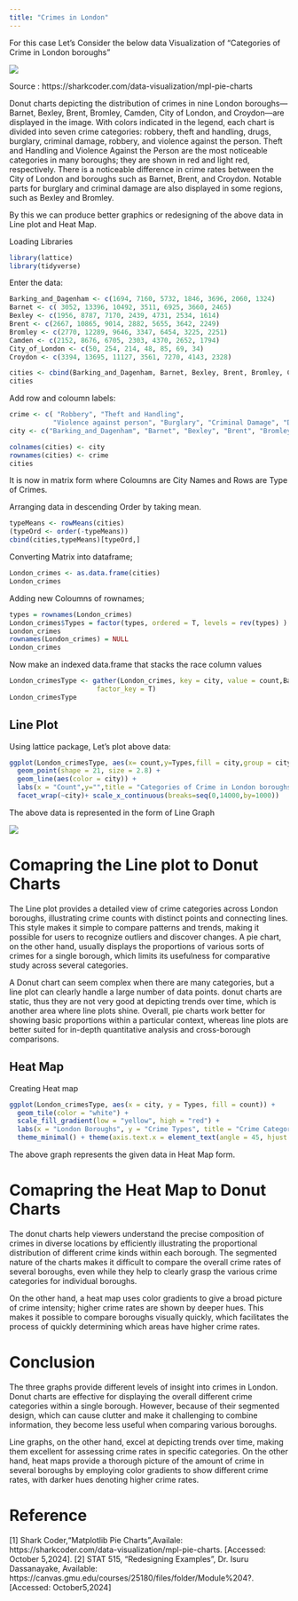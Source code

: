 ```yaml
---
title: "Crimes in London"
---
```


For this case Let's Consider the below data Visualization of "Categories of Crime in London boroughs"

![](London Crimes.png)

Source : https://sharkcoder.com/data-visualization/mpl-pie-charts

Donut charts depicting the distribution of crimes in nine London boroughs—Barnet, Bexley, Brent, Bromley, Camden, City of London, and Croydon—are displayed in the image. With colors indicated in the legend, each chart is divided into seven crime categories: robbery, theft and handling, drugs, burglary, criminal damage, robbery, and violence against the person. Theft and Handling and Violence Against the Person are the most noticeable categories in many boroughs; they are shown in red and light red, respectively. There is a noticeable difference in crime rates between the City of London and boroughs such as Barnet, Brent, and Croydon. Notable parts for burglary and criminal damage are also displayed in some regions, such as Bexley and Bromley.

By this we can produce better graphics or redesigning of the above data in Line plot and Heat Map.

Loading Libraries

```r
library(lattice)
library(tidyverse)
```

Enter the data:

```r
Barking_and_Dagenham <- c(1694, 7160, 5732, 1846, 3696, 2060, 1324)
Barnet <- c( 3052, 13396, 10492, 3511, 6925, 3660, 2465)
Bexley <- c(1956, 8787, 7170, 2439, 4731, 2534, 1614)
Brent <- c(2667, 10865, 9014, 2882, 5655, 3642, 2249)
Bromley <- c(2770, 12289, 9646, 3347, 6454, 3225, 2251)
Camden <- c(2152, 8676, 6705, 2303, 4370, 2652, 1794)
City_of_London <- c(50, 254, 214, 48, 85, 69, 34)
Croydon <- c(3394, 13695, 11127, 3561, 7270, 4143, 2328)

cities <- cbind(Barking_and_Dagenham, Barnet, Bexley, Brent, Bromley, Camden, City_of_London, Croydon)
cities
```

Add row and coloumn labels:

```r
crime <- c( "Robbery", "Theft and Handling",
           "Violence against person", "Burglary", "Criminal Damage", "Drugs", "Other Offences")
city <- c("Barking_and_Dagenham", "Barnet", "Bexley", "Brent", "Bromley", "Camden", "City_of_London", "Croydon")

colnames(cities) <- city
rownames(cities) <- crime
cities
```

It is now in matrix form where Coloumns are City Names and Rows are Type of Crimes.

Arranging data in descending Order by taking mean.

```r
typeMeans <- rowMeans(cities)
(typeOrd <- order(-typeMeans))
cbind(cities,typeMeans)[typeOrd,]

```

Converting Matrix into dataframe;
```r
London_crimes <- as.data.frame(cities) 
London_crimes
```

Adding new Coloumns of rownames;
```r
types = rownames(London_crimes)
London_crimes$Types = factor(types, ordered = T, levels = rev(types) )
London_crimes
rownames(London_crimes) = NULL
London_crimes
```

Now make an indexed data.frame that stacks the race column values
```r
London_crimesType <- gather(London_crimes, key = city, value = count,Barking_and_Dagenham:Croydon,
                      factor_key = T)
London_crimesType
```

## Line Plot
Using lattice package, Let's plot above data:

```r
ggplot(London_crimesType, aes(x= count,y=Types,fill = city,group = city)) +
  geom_point(shape = 21, size = 2.8) + 
  geom_line(aes(color = city)) +
  labs(x = "Count",y="",title = "Categories of Crime in London boroughs")+
  facet_wrap(~city)+ scale_x_continuous(breaks=seq(0,14000,by=1000))
```

The above data is represented in the form of Line Graph

![](Plot1.png)


# Comapring the Line plot to Donut Charts
The Line plot provides a detailed view of crime categories across London boroughs, illustrating crime counts with distinct points and connecting lines. This style makes it simple to compare patterns and trends, making it possible for users to recognize outliers and discover changes. A pie chart, on the other hand, usually displays the proportions of various sorts of crimes for a single borough, which limits its usefulness for comparative study across several categories.

A Donut chart can seem complex when there are many categories, but a line plot can clearly handle a large number of data points. donut charts are static, thus they are not very good at depicting trends over time, which is another area where line plots shine. Overall, pie charts work better for showing basic proportions within a particular context, whereas line plots are better suited for in-depth quantitative analysis and cross-borough comparisons.


## Heat Map

Creating Heat map
```r
ggplot(London_crimesType, aes(x = city, y = Types, fill = count)) +
  geom_tile(color = "white") +
  scale_fill_gradient(low = "yellow", high = "red") + 
  labs(x = "London Boroughs", y = "Crime Types", title = "Crime Categories Across London Boroughs") +
  theme_minimal() + theme(axis.text.x = element_text(angle = 45, hjust = 1))
```

The above graph represents the given data in Heat Map form.

# Comapring the Heat Map to Donut Charts

The donut charts help viewers understand the precise composition of crimes in diverse locations by efficiently illustrating the proportional distribution of different crime kinds within each borough. The segmented nature of the charts makes it difficult to compare the overall crime rates of several boroughs, even while they help to clearly grasp the various crime categories for individual boroughs.

On the other hand, a heat map uses color gradients to give a broad picture of crime intensity; higher crime rates are shown by deeper hues. This makes it possible to compare boroughs visually quickly, which facilitates the process of quickly determining which areas have higher crime rates.

# Conclusion


The three graphs provide different levels of insight into crimes in London. Donut charts are effective for displaying the overall different crime categories within a single borough. However, because of their segmented design, which can cause clutter and make it challenging to combine information, they become less useful when comparing various boroughs. 

Line graphs, on the other hand, excel at depicting trends over time, making them excellent for assessing crime rates in specific categories. On the other hand, heat maps provide a thorough picture of the amount of crime in several boroughs by employing color gradients to show different crime rates, with darker hues denoting higher crime rates.

# Reference

[1] Shark Coder,"Matplotlib Pie Charts",Availale: https://sharkcoder.com/data-visualization/mpl-pie-charts. [Accessed: October 5,2024].
[2] STAT 515, "Redesigning Examples", Dr. Isuru Dassanayake, Available: https://canvas.gmu.edu/courses/25180/files/folder/Module%204?. [Accessed: October5,2024]